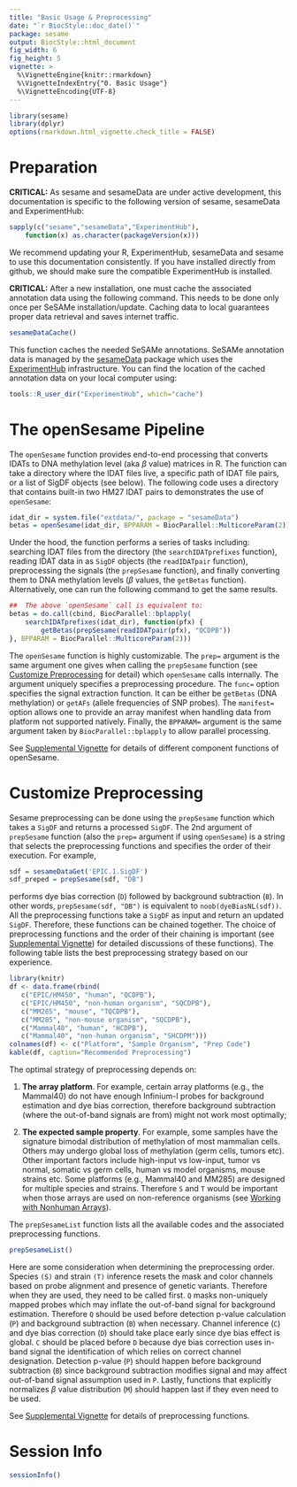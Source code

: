 ```yaml
---
title: "Basic Usage & Preprocessing"
date: "`r BiocStyle::doc_date()`"
package: sesame
output: BiocStyle::html_document
fig_width: 6
fig_height: 5
vignette: >
  %\VignetteEngine{knitr::rmarkdown}
  %\VignetteIndexEntry{"0. Basic Usage"}
  %\VignetteEncoding{UTF-8}
---
```


```r
library(sesame)
library(dplyr)
options(rmarkdown.html_vignette.check_title = FALSE)
```

# Preparation

**CRITICAL:** As sesame and sesameData are under active development, this
  documentation is specific to the following version of sesame, sesameData and
  ExperimentHub:

```r
sapply(c("sesame","sesameData","ExperimentHub"),
    function(x) as.character(packageVersion(x)))
```

We recommend updating your R, ExperimentHub, sesameData and sesame to use this
documentation consistently. If you have installed directly from github, we
should make sure the compatible ExperimentHub is installed.

**CRITICAL:** After a new installation, one must cache the associated
annotation data using the following command. This needs to be done only once
per SeSAMe installation/update. Caching data to local guarantees proper data
retrieval and saves internet traffic.

```r
sesameDataCache()
```

This function caches the needed SeSAMe annotations.
SeSAMe annotation data is managed by the
[sesameData](https://tinyurl.com/58ny3rrt) package which uses the
[ExperimentHub](https://tinyurl.com/2p873tez) infrastructure.  You can find the
location of the cached annotation data on your local computer using:

```r
tools::R_user_dir("ExperimentHub", which="cache")
```

# The openSesame Pipeline

The `openSesame` function provides end-to-end processing that converts IDATs to
DNA methylation level (aka $\beta$ value) matrices in R. The function can take
a directory where the IDAT files live, a specific path of IDAT file pairs, or a
list of SigDF objects (see below). The following code uses a directory that
contains built-in two HM27 IDAT pairs to demonstrates the use of `openSesame`:


```r
idat_dir = system.file("extdata/", package = "sesameData")
betas = openSesame(idat_dir, BPPARAM = BiocParallel::MulticoreParam(2))
```

Under the hood, the function performs a series of tasks including: searching
IDAT files from the directory (the `searchIDATprefixes` function), reading IDAT
data in as `SigDF` objects (the `readIDATpair` function), preprocessing the
signals (the `prepSesame` function), and finally converting them to DNA
methylation levels ($\beta$ values, the `getBetas` function). Alternatively,
one can run the following command to get the same results.

```r
##  The above `openSesame` call is equivalent to:
betas = do.call(cbind, BiocParallel::bplapply(
    searchIDATprefixes(idat_dir), function(pfx) {
        getBetas(prepSesame(readIDATpair(pfx), "QCDPB"))
}, BPPARAM = BiocParallel::MulticoreParam(2)))
```

The `openSesame` function is highly customizable. The `prep=` argument is the
same argument one gives when calling the `prepSesame` function (see [Customize
Preprocessing] for detail) which `openSesame` calls internally. The argument
uniquely specifies a preprocessing procedure. The `func=` option specifies the
signal extraction function. It can be either be `getBetas` (DNA methylation) or
`getAFs` (allele frequencies of SNP probes). The `manifest=` option allows one
to provide an array manifest when handling data from platform not supported
natively. Finally, the `BPPARAM=` argument is the same argument taken by
`BiocParallel::bplapply` to allow parallel processing.

See [Supplemental Vignette](https://zhou-lab.github.io/sesame/supplemental.html)
for details of different component functions of openSesame.

# Customize Preprocessing {#prep}

Sesame preprocessing can be done using the `prepSesame` function which takes a
`SigDF` and returns a processed `SigDF`. The 2nd argument of `prepSesame`
function (also the `prep=` argument if using `openSesame`) is a string that
selects the preprocessing functions and specifies the order of their
execution. For example,

```r
sdf = sesameDataGet('EPIC.1.SigDF')
sdf_preped = prepSesame(sdf, "DB")
```

performs dye bias correction (`D`) followed by background subtraction (`B`). In
other words, `prepSesame(sdf, "DB")` is equivalent to
`noob(dyeBiasNL(sdf))`. All the preprocessing functions take a `SigDF` as input
and return an updated `SigDF`. Therefore, these functions can be chained
together. The choice of preprocessing functions and the order of their chaining
is important (see [Supplemental
Vignette](https://zhou-lab.github.io/sesame/supplemental.html)) for detailed
discussions of these functions). The following table lists the best
preprocessing strategy based on our experience.

```r
library(knitr)
df <- data.frame(rbind(
   c("EPIC/HM450", "human", "QCDPB"),
   c("EPIC/HM450", "non-human organism", "SQCDPB"),
   c("MM285", "mouse", "TQCDPB"),
   c("MM285", "non-mouse organism", "SQCDPB"),
   c("Mammal40", "human", "HCDPB"),
   c("Mammal40", "non-human organism", "SHCDPM")))
colnames(df) <- c("Platform", "Sample Organism", "Prep Code")
kable(df, caption="Recommended Preprocessing")
```

The optimal strategy of preprocessing depends on:

1) **The array platform**. For example, certain array platforms (e.g., the
Mammal40) do not have enough Infinium-I probes for background estimation and
dye bias correction, therefore background subtraction (where the out-of-band
signals are from) might not work most optimally;

2) **The expected sample property**. For example, some samples have the
signature bimodal distribution of methylation of most mammalian cells. Others
may undergo global loss of methylation (germ cells, tumors etc). Other
important factors include high-input vs low-input, tumor vs normal, somatic vs
germ cells, human vs model organisms, mouse strains etc. Some platforms (e.g.,
Mammal40 and MM285) are designed for multiple species and strains. Therefore
`S` and `T` would be important when those arrays are used on non-reference
organisms (see [Working with Nonhuman Arrays](nonhuman.html)).

The `prepSesameList` function lists all the available codes and the associated
preprocessing functions.

```r
prepSesameList()
```

Here are some consideration when determining the preprocessing order. Species
`(S)` and strain `(T)` inference resets the mask and color channels based on
probe alignment and presence of genetic variants. Therefore when they are used,
they need to be called first. `Q` masks non-uniquely mapped probes which may
inflate the out-of-band signal for background estimation. Therefore `Q` should
be used before detection p-value calculation (`P`) and background subtraction
(`B`) when necessary. Channel inference (`C`) and dye bias correction (`D`)
should take place early since dye bias effect is global. `C` should be placed
before `D` because dye bias correction uses in-band signal the identification
of which relies on correct channel designation. Detection p-value (`P`) should
happen before background subtraction (`B`) since background subtraction
modifies signal and may affect out-of-band signal assumption used in
`P`. Lastly, functions that explicitly normalizes $\beta$ value distribution
(`M`) should happen last if they even need to be used.

See [Supplemental Vignette](https://zhou-lab.github.io/sesame/supplemental.html#prepfuns)
for details of preprocessing functions.

# Session Info

```r
sessionInfo()
```
